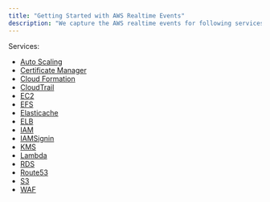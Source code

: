 ```yaml
---
title: "Getting Started with AWS Realtime Events"
description: "We capture the AWS realtime events for following services. Below you will find all the events for the respective services with their meaning and remediation"
---
```


Services:

- [Auto Scaling](../awsrealtime/realtime/autoscaling)
- [Certificate Manager](../awsrealtime/realtime/certificatemanger)
- [Cloud Formation](../awsrealtime/realtime/cloudformation)
- [CloudTrail](../awsrealtime/realtime/cloudtrail)
- [EC2](../awsrealtime/realtime/ec2)
- [EFS](../awsrealtime/realtime/efs)
- [Elasticache](../awsrealtime/realtime/elasticache)
- [ELB](../awsrealtime/realtime/elb)
- [IAM](../awsrealtime/realtime/iam)
- [IAMSignin](../awsrealtime/realtime/iamsigin)
- [KMS](../awsrealtime/realtime/kms)
- [Lambda](../awsrealtime/realtime/lambda)
- [RDS](../awsrealtime/realtime/rds)
- [Route53](../awsrealtime/realtime/route53)
- [S3](../awsrealtime/realtime/s3)
- [WAF](../awsrealtime/realtime/waf)